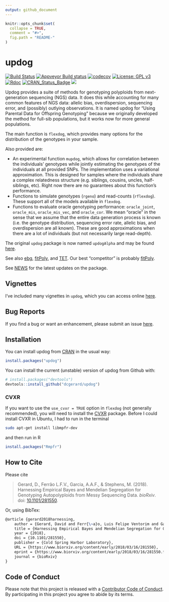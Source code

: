 ```yaml
---
output: github_document
---
```


<!-- README.md is generated from README.Rmd. Please edit that file -->

```r
knitr::opts_chunk$set(
  collapse = TRUE,
  comment = "#>",
  fig.path = "README-"
)
```

# updog
[![Build Status](https://travis-ci.org/dcgerard/updog.svg?branch=master)](https://travis-ci.org/dcgerard/updog)
[![Appveyor Build status](https://ci.appveyor.com/api/projects/status/c80fdy61ead6s3vr?svg=true)](https://ci.appveyor.com/project/dcgerard/updog-06s8t)
[![codecov](https://codecov.io/gh/dcgerard/updog/branch/master/graph/badge.svg)](https://codecov.io/gh/dcgerard/updog)
[![License: GPL v3](https://img.shields.io/badge/License-GPL%20v3-blue.svg)](https://www.gnu.org/licenses/gpl-3.0)
[![Rdoc](http://www.rdocumentation.org/badges/version/updog)](http://www.rdocumentation.org/packages/updog)
[![CRAN_Status_Badge](http://www.r-pkg.org/badges/version/updog)](https://cran.r-project.org/package=updog)
[![](http://cranlogs.r-pkg.org/badges/grand-total/updog)](https://cran.r-project.org/package=updog)

Updog provides a suite of methods for genotyping polyploids from next-generation sequencing (NGS) data. It does this while accounting for 
many common features of NGS data: allelic bias, overdispersion, sequencing
error, and (possibly) outlying observations. It is named updog for "Using
Parental Data for Offspring Genotyping" because we originally developed the
method for full-sib populations, but it works now for more general 
populations.

The main function is `flexdog`, which provides many options for the 
distribution of the genotypes in your sample.

Also provided are:

- An experimental function `mupdog`, which allows for correlation between the individuals' genotypes while jointly estimating the genotypes of the individuals at all provided SNPs. The implementation uses a variational approximation. This is designed for samples where the individuals share a complex relatedness structure (e.g. siblings, cousins, uncles, half-siblings, etc). Right now there are no guarantees about this function's performance.
- Functions to simulate genotypes (`rgeno`) and read-counts (`rflexdog`). These support all of the models available in `flexdog`.
- Functions to evaluate oracle genotyping performance: `oracle_joint`, `oracle_mis`, `oracle_mis_vec`, and `oracle_cor`. We mean "oracle" in the sense that we assume that the entire data generation process is known (i.e. the genotype distribution, sequencing error rate, allelic bias, and overdispersion are all known). These are good approximations when there are a lot of individuals (but not necessarily large read-depth).

The original `updog` package is now named `updogAlpha` and may be found [here](https://github.com/dcgerard/updogAlpha).

See also [ebg](https://github.com/pblischak/polyploid-genotyping),
[fitPoly](https://cran.r-project.org/package=fitPoly), and [TET](http://www.g3journal.org/content/suppl/2017/01/19/g3.117.039008.DC1). Our best "competitor" is probably [fitPoly](https://cran.r-project.org/package=fitPoly).

See [NEWS](./inst/NEWS.md) for the latest updates on the package.

## Vignettes

I've included many vignettes in `updog`, which you can access online [here](https://dcgerard.github.io/updog/). 

## Bug Reports

If you find a bug or want an enhancement, please submit an issue [here](http://github.com/dcgerard/updog/issues).

## Installation

You can install updog from [CRAN](https://cran.r-project.org/package=updog) in the usual way:

```r
install.packages("updog")
```

You can install the current (unstable) version of updog from Github with:

```r
# install.packages("devtools")
devtools::install_github("dcgerard/updog")
```

### CVXR
If you want to use the `use_cvxr = TRUE` option in `flexdog` (not generally recommended), you will need to install the [CVXR](https://cran.r-project.org/package=CVXR) package. Before I could install CVXR in Ubuntu, I had to run in the terminal
``` bash
sudo apt-get install libmpfr-dev
```
and then run in R
``` r
install.packages("Rmpfr")
```

## How to Cite

Please cite

> Gerard, D., Ferr&atilde;o L.F.V., Garcia, A.A.F., & Stephens, M. (2018). Harnessing Empirical Bayes and Mendelian Segregation for Genotyping Autopolyploids from Messy Sequencing Data. *bioRxiv*. doi: [10.1101/281550](https://doi.org/10.1101/281550).

Or, using BibTex:
``` tex
@article {gerard2018harnessing,
	author = {Gerard, David and Ferr{\~a}o, Luis Felipe Ventorim and Garcia, Antonio Augusto Franco and Stephens, Matthew},
	title = {Harnessing Empirical Bayes and Mendelian Segregation for Genotyping Autopolyploids from Messy Sequencing Data},
	year = {2018},
	doi = {10.1101/281550},
	publisher = {Cold Spring Harbor Laboratory},
	URL = {https://www.biorxiv.org/content/early/2018/03/16/281550},
	eprint = {https://www.biorxiv.org/content/early/2018/03/16/281550.full.pdf},
	journal = {bioRxiv}
}
```

## Code of Conduct

Please note that this project is released with a [Contributor Code of Conduct](CONDUCT.md). By participating in this project you agree to abide by its terms.
